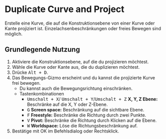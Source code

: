 
# Duplicate Curve and Project

<Reference shortcut="Alt + D" command="Duplicate Curve and Project" button="Links von der Befehlsleiste" />

Erstelle eine Kurve, die auf die Konstruktionsebene von einer Kurve oder Kante projiziert ist. Einzelachsenbeschränkungen oder freies Bewegen sind möglich.

## Grundlegende Nutzung

1. Aktiviere die Konstruktionsebene, auf die du projizieren möchtest.
2. Wähle die Kurve oder Kante aus, die du duplizieren möchtest.
3. Drücke <kbd>Alt + D</kbd>.
4. Das Bewegungs-Gizmo erscheint und du kannst die projizierte Kurve frei bewegen.
   - Du kannst auch die Bewegungsrichtung einschränken.
   - <Kst>Tastenkombinationen</Kst>
      - <kbd>Umschalt + X</kbd>/ <kbd>Umschalt + Y</kbd>/<kbd>Umschalt + Z</kbd> **X, Y, Z Ebene:** Beschränke auf die X, Y oder Z-Ebene.
      - <kbd>G</kbd> **Screen space:** Beschränkung auf die sichtbare Ebene.
      - <kbd>F</kbd> **Freestyle:** Beschränke die Richtung durch zwei Punkte.
      - <kbd>V</kbd> **Pivot:** Beschränke die Richtung durch Klicken auf die Ebene.
      - <kbd>W</kbd> **Worldspace:** Löse die Richtungsbeschränkung auf.
5. Bestätige mit OK im Befehlsdialog oder Rechtsklick.